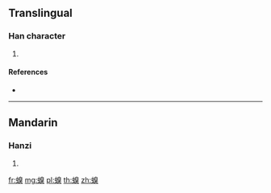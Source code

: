 {{character info/new}}
==Translingual==

===Han character===
{{Han char|rn=142|rad=虫|as=10|sn=16|four=56134|canj=LIHUK}}

# {{defn|Han|sort=虫10}}

====References====
* {{Han ref|kx=1093.030|dkj=33390|dj=1558.060|hdz=42878.210|uh=8791|ud=34705|bh=EB69|bd=60265}}

----

==Mandarin==

===Hanzi===
{{cmn-hanzi|pin=[[qiù]] ([[qiu4]])|wg=ch'iu<sup>4</sup>}}

# {{defn|lang=cmn|sort=虫10}}

[[fr:螑]]
[[mg:螑]]
[[pl:螑]]
[[th:螑]]
[[zh:螑]]